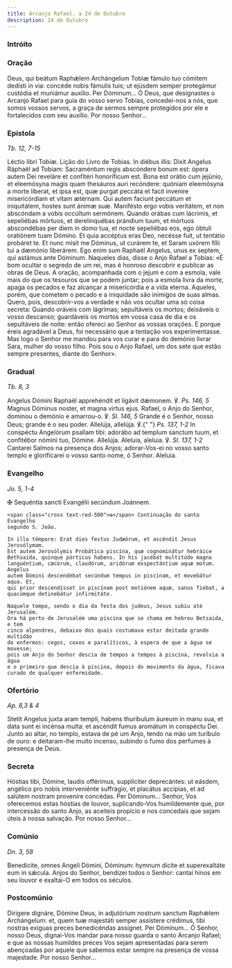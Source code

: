 ```yaml
---
title: Arcanjo Rafael, a 24 de Outubro
description: 24 de Outubro
---
```


### Intróito


<LinkCard
  href="/missal/santos/05-08#intróito"
  title="Aparição de Arcanjo S. Miguel"
/>

### Oração

<div class="side-by-side not-content">
  <span>
    Deus, qui beátum Raphǽlem Archángelum Tobíæ fámulo tuo cómitem dedísti in
    via: concéde nobis fámulis tuis; ut ejúsdem semper protegámur custódia et
    muniámur auxílio. Per Dóminum... Ó Deus, que designastes o Arcanjo Rafael
    para guia do vosso servo Tobias, concedei-nos a nós, que somos vossos
    servos, a graça de sermos sempre protegidos por ele e fortalecidos com seu
    auxílio. Por nosso Senhor...
  </span>
</div>

### Epístola

<em>Tb. 12, 7-15</em>

<div class="side-by-side not-content">
  <span>Léctio libri Tobíæ.</span>
  <span>Lição do Livro de Tobias.</span>
  <span>
    In diébus illis: Dixit Angelus Ráphaël ad Tobíam: Sacraméntum regis
    abscóndere bonum est: ópera autem Dei reveláre et confitéri honoríficum est.
    Bona est orátio cum jejúnio, et eleemósyna magis quam thesáuros auri
    recóndere: quóniam eleemósyna a morte liberat, et ipsa est, quæ purgat
    peccáta et facit invenire misericórdiam et vitam ætérnam. Qui autem faciunt
    peccátum et iniquitátem, hostes sunt ánimæ suæ. Manifésto ergo vobis
    veritátem, et non abscóndam a vobis occúltum sermónem. Quando orábas cum
    lácrimis, et sepeliébas mórtuos, et derelinquébas prándium tuum, et mórtuos
    abscondébas per diem in domo tua, et nocte sepeliébas eos, ego óbtuli
    oratiónem tuam Dómino. Et quia accéptus eras Deo, necésse fuit, ut tentátio
    probáret te. Et nunc misit me Dóminus, ut curárem te, et Saram uxórem fílii
    tui a dæmónio liberárem. Ego enim sum Raphaël Angelus, unus ex septem, qui
    astámus ante Dóminum. Naqueles dias, disse o Anjo Rafael a Tobias: «É bom
    ocultar o segredo de um rei, mas é honroso descobrir e publicar as obras de
    Deus. A oração, acompanhada com o jejum e com a esmola, vale mais do que os
    tesouros que se podem juntar; pois a esmola livra da morte, apaga os pecados
    e faz alcançar a misericórdia e a vida eterna. Aqueles, porém, que cometem o
    pecado e a iniquidade são inimigos de suas almas. Quero, pois, descobrir-vos
    a verdade e não vos ocultar uma só coisa secreta: Quando oráveis com
    lágrimas; sepultáveis os mortos; deixáveis o vosso descanso; guardáveis os
    mortos em vossa casa de dia e os sepultáveis de noite: então ofereci ao
    Senhor as vossas orações. E porque éreis agradável a Deus, foi necessário
    que a tentação vos experimentasse. Mas logo o Senhor me mandou para vos
    curar e para do demónio livrar Sara, mulher do vosso filho. Pois sou o Anjo
    Rafael, um dos sete que estão sempre presentes, diante do Senhor».
  </span>
</div>

### Gradual

<em>Tb. 8, 3</em>

<div class="side-by-side not-content">
  <span>
    Angelus Dómini Raphaël apprehéndit et ligávit dǽmonem. ℣.
    <em>Ps. 146, 5</em>
    Magnus Dóminus noster, et magna virtus ejus. Rafael, o Anjo do Senhor,
    dominou o demónio e amarrou-o. ℣.
    <em>Sl. 146, 5</em>
    Grande é o Senhor, nosso Deus; grande é o seu poder. Allelúja, allelúja. ℣.{" "}
    <em>Ps. 137, 1-2</em> In conspéctu Angelórum psallam tibi: adorábo ad
    templum sanctum tuum, et confitébor nómini tuo, Dómine. Allelúja. Aleluia,
    aleluia. ℣. <em>Sl. 137, 1-2</em> Cantarei Salmos na presença dos Anjos;
    adorar-Vos-ei no vosso santo templo e glorificarei o vosso santo nome, ó
    Senhor. Aleluia.
  </span>
</div>

### Evangelho

<em>Jo. 5, 1-4</em>

<div class="side-by-side not-content">
    <span class="cross text-red-500">✠</span> Sequéntia sancti Evangélii
    secúndum Joánnem.
 
    <span class="cross text-red-500">✠</span> Continuação do santo Evangelho
    segundo S. João.
 
    In illo témpore: Erat dies festus Judæórum, et ascéndit Jesus Jerosólymam.
    Est autem Jerosólymis Probática piscína, quæ cognominátur hebráice
    Bethsaida, quinque pórticus habens. In his jacébat multitúdo magna
    languéntium, cæcórum, claudórum, aridórum exspectántium aquæ motum. Angelus
    autem Dómini descendébat secúndum tempus in piscínam, et movebátur aqua. Et,
    qui prior descendísset in piscínam post motiónem aquæ, sanus fiebat, a
    quacúmque detinebátur infirmitáte.
 
    Naquele tempo, sendo o dia da festa dos judeus, Jesus subiu até Jerusalém.
    Ora há perto de Jerusalém uma piscina que se chama em hebreu Betsaida, e tem
    cinco alpendres, debaixo dos quais costumava estar deitada grande multidão
    de enfermos: cegos, coxos e paralíticos, à espera de que a água se movesse;
    pois um Anjo do Senhor descia de tempos a tempos à piscina, revolvia a água
    e o primeiro que descia à piscina, depois do movimento da água, ficava
    curado de qualquer enfermidade.
  </span>
</div>

### Ofertório

<em>Ap. 8,3 & 4</em>

<div class="side-by-side not-content">
  <span>
    Stetit Angelus juxta aram templi, habens thuríbulum áureum in manu sua, et
    data sunt ei incénsa multa: et ascéndit fumus aromátum in conspéctu Dei.
    Junto ao altar, no templo, estava de pé um Anjo, tendo na mão um turíbulo de
    ouro: e deitaram-lhe muito incenso, subindo o fumo dos perfumes à presença
    de Deus.
  </span>
</div>

### Secreta

<div class="side-by-side not-content">
  <span>
    Hóstias tibi, Dómine, laudis offérimus, supplíciter deprecántes: ut eásdem,
    angélico pro nobis interveniénte suffrágio, et placátus accípias, et ad
    salútem nostram proveníre concédas. Per Dóminum... Senhor, Vos oferecemos
    estas hóstias de louvor, suplicando-Vos humildemente que, por intercessão do
    santo Anjo, as aceiteis propício e nos concedais que sejam úteis à nossa
    salvação. Por nosso Senhor...
  </span>
</div>

### Comúnio

<em>Dn. 3, 58</em>

<div class="side-by-side not-content">
  <span>
    Benedícite, omnes Angeli Dómini, Dóminum: hymnum dícite et superexaltáte eum
    in sǽcula. Anjos do Senhor, bendizei todos o Senhor: cantai hinos em seu
    louvor e exaltai-O em todos os séculos.
  </span>
</div>

### Postcomúnio

<div class="side-by-side not-content">
  <span>
    Dirigere dignáre, Dómine Deus, in adjutórium nostrum sanctum Raphǽlem
    Archángelum: et, quem tuæ majestáti semper assístere crédimus, tibi nostras
    exíguas preces benedicéndas assígnet. Per Dóminum... Ó Senhor, nosso Deus,
    dignai-Vos mandar para nosso guarda o santo Arcanjo Rafael; e que as nossas
    humildes preces Vos sejam apresentadas para serem abençoadas por aquele que
    sabemos estar sempre na presença de vossa majestade. Por nosso Senhor...
  </span>
</div>
